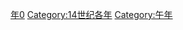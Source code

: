 {{Catnav|頁面分類|历史|歷史時代|年|14世纪各年}}
{{Commons category|1330}}

[[Category:1330年代|年0]]
[[Category:14世纪各年|Category:14世纪各年]]
[[Category:午年|Category:午年]]
